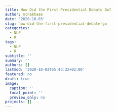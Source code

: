 ```yaml
---
title: How Did the First Presidential Debate Go?
author: mcnakhaee
date: '2020-10-03'
slug: how-did-the-first-presidential-debate-go
categories:
  - NLP
  - R
tags:
  - NLP
  - R
subtitle: ''
summary: ''
authors: []
lastmod: '2020-10-03T05:43:32+02:00'
featured: no
draft: true
image:
  caption: ''
  focal_point: ''
  preview_only: no
projects: []
---
```




